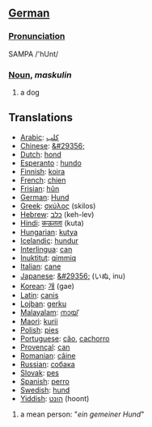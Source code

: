 ==[[German]]==

===[[Pronunciation]]===
SAMPA /'hUnt/

===[[Noun]], ''maskulin''===
# a dog

==Translations==

*[[Arabic]]: [[كلب]]
*[[Chinese]]: [[&#29356;]]
*[[Dutch]]: [[hond]]
*[[Esperanto]] : [[hundo]]
*[[Finnish]]: [[koira]]
*[[French]]: [[chien]]
*[[Frisian]]: [[hûn]]
*[[German]]: [[Hund]]
*[[Greek]]: [[σκύλος]] (skilos)
*[[Hebrew]]: [[כלב]] (keh-lev)
*[[Hindi]]: [[कऊतता]] (kuta)
*[[Hungarian]]: [[kutya]]
*[[Icelandic]]: [[hundur]]
*[[Interlingua]]: [[can]]
*[[Inuktitut]]: [[qimmiq]]
*[[Italian]]: [[cane]]
*[[Japanese]]: [[&#29356;]] (いぬ, inu)
*[[Korean]]: [[개]] (gae)
*[[Latin]]: [[canis]]
*[[Lojban]]: [[gerku]]
*[[Malayalam]]: [[നായ്]]
*[[Maori]]: [[kurii]]
*[[Polish]]: [[pies]]
*[[Portuguese]]: [[cão]], [[cachorro]]
*[[Provençal]]: [[can]]
*[[Romanian]]: [[câine]]
*[[Russian]]: [[собака]]
*[[Slovak]]: [[pes]]
*[[Spanish]]: [[perro]]
*[[Swedish]]: [[hund]]
*[[Yiddish]]: [[הונט]] (hoont)

# a mean person: "''ein gemeiner Hund''"